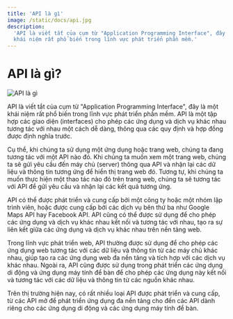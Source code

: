 ```yaml
---
title: 'API là gì'
image: /static/docs/api.jpg
description:
  'API là viết tắt của cụm từ "Application Programming Interface", đây là một
  khái niệm rất phổ biến trong lĩnh vực phát triển phần mềm.'
---
```


# API là gì?

![API là gì](/static/docs/api.jpg)

API là viết tắt của cụm từ "Application Programming Interface", đây là một khái
niệm rất phổ biến trong lĩnh vực phát triển phần mềm. API là một tập hợp các
giao diện (interfaces) cho phép các ứng dụng và dịch vụ khác nhau tương tác với
nhau một cách dễ dàng, thông qua các quy định và hợp đồng được định nghĩa trước.

Cụ thể, khi chúng ta sử dụng một ứng dụng hoặc trang web, chúng ta đang tương
tác với một API nào đó. Khi chúng ta muốn xem một trang web, chúng ta sẽ gửi yêu
cầu đến máy chủ (server) thông qua API và nhận lại các dữ liệu và thông tin
tương ứng để hiển thị trang web đó. Tương tự, khi chúng ta muốn thực hiện một
thao tác nào đó trên trang web, chúng ta sẽ tương tác với API để gửi yêu cầu và
nhận lại các kết quả tương ứng.

API có thể được phát triển và cung cấp bởi một công ty hoặc một nhóm lập trình
viên, hoặc được cung cấp bởi các dịch vụ bên thứ ba như Google Maps API hay
Facebook API. API cũng có thể được sử dụng để cho phép các ứng dụng và dịch vụ
khác nhau kết nối và tương tác với nhau, tạo ra sự liên kết giữa các ứng dụng và
dịch vụ khác nhau trên nền tảng web.

Trong lĩnh vực phát triển web, API thường được sử dụng để cho phép các ứng dụng
web tương tác với các dữ liệu và thông tin từ các máy chủ khác nhau, giúp tạo ra
các ứng dụng web đa nền tảng và tích hợp với các dịch vụ khác nhau. Ngoài ra,
API cũng được sử dụng trong phát triển các ứng dụng di động và ứng dụng máy tính
để bàn để cho phép các ứng dụng này kết nối và tương tác với các dữ liệu và
thông tin từ các nguồn khác nhau.

Trên thị trường hiện nay, có rất nhiều loại API được phát triển và cung cấp, từ
các API mở để phát triển ứng dụng đa nền tảng cho đến các API dành riêng cho các
ứng dụng di động và các ứng dụng máy tính để bàn.
